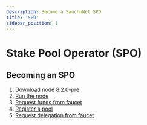```yaml
---
description: Become a SanchoNet SPO
title: 'SPO'
sidebar_position: 1
---
```


# Stake Pool Operator (SPO)

## Becoming an SPO

1. Download node [8.2.0-pre](https://github.com/input-output-hk/cardano-node/releases/tag/8.2.0-pre)
2. [Run the node](tutorials/start-a-node.mdx)
3. [Request funds from faucet](https://faucet.sanchonet.world.dev.cardano.org/basic-faucet)
4. [Register a pool](tutorials/register-spo.mdx)
5. [Request delegation from faucet](https://faucet.sanchonet.world.dev.cardano.org/basic-faucet)